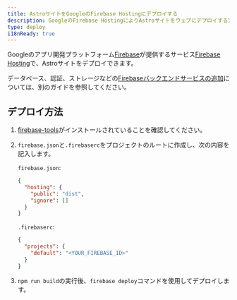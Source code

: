```yaml
---
title: AstroサイトをGoogleのFirebase Hostingにデプロイする
description: GoogleのFirebase HostingによりAstroサイトをウェブにデプロイする方法。
type: deploy
i18nReady: true
---
```


Googleのアプリ開発プラットフォーム[Firebase](https://firebase.google.com/)が提供するサービス[Firebase Hosting](https://firebase.google.com/products/hosting)で、Astroサイトをデプロイできます。

データベース、認証、ストレージなどの[Firebaseバックエンドサービスの追加](/ja/guides/backend/google-firebase/)については、別のガイドを参照してください。

## デプロイ方法

1. [firebase-tools](https://www.npmjs.com/package/firebase-tools)がインストールされていることを確認してください。

2. `firebase.json`と`.firebaserc`をプロジェクトのルートに作成し、次の内容を記入します。

   `firebase.json`:

   ```json
   {
     "hosting": {
       "public": "dist",
       "ignore": []
     }
   }
   ```

   `.firebaserc`:

   ```json
   {
     "projects": {
       "default": "<YOUR_FIREBASE_ID>"
     }
   }
   ```

3. `npm run build`の実行後、`firebase deploy`コマンドを使用してデプロイします。
